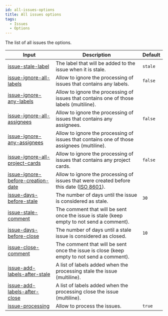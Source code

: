 ```yaml
---
id: all-issues-options
title: All issues options
tags:
  - Issues
  - Options
---
```


The list of all issues the options.

| Input                                                                         | Description                                                                                                                                     | Default |
| ----------------------------------------------------------------------------- | ----------------------------------------------------------------------------------------------------------------------------------------------- | ------- |
| [issue-stale-label](issue-stale-label-option)                                 | The label that will be added to the issue when it is stale.                                                                                     | `stale` |
| [issue-ignore-all-labels](issue-ignore-all-labels-option)                     | Allow to ignore the processing of issues that contains any labels.                                                                              | `false` |
| [issue-ignore-any-labels](issue-ignore-any-labels-option)                     | Allow to ignore the processing of issues that contains one of those labels (multiline).                                                         |         |
| [issue-ignore-all-assignees](issue-ignore-all-assignees-option)               | Allow to ignore the processing of issues that contains any assignees.                                                                           | `false` |
| [issue-ignore-any-assignees](issue-ignore-any-assignees-option)               | Allow to ignore the processing of issues that contains one of those assignees (multiline).                                                      |         |
| [issue-ignore-all-project-cards](issue-ignore-all-project-cards-option)       | Allow to ignore the processing of issues that contains any project cards.                                                                       | `false` |
| [issue-ignore-before-creation-date](issue-ignore-before-creation-date-option) | Allow to ignore the processing of issues that were created before this date ([ISO 8601](https://moment.github.io/luxon/#/parsing?id=iso-8601)). |         |
| [issue-days-before-stale](issue-days-before-stale-option)                     | The number of days until the issue is considered as stale.                                                                                      | `30`    |
| [issue-stale-comment](issue-stale-comment-option)                             | The comment that will be sent once the issue is stale (keep empty to not send a comment).                                                       |         |
| [issue-days-before-close](issue-days-before-close-option)                     | The number of days until a stale issue is considered as closed.                                                                                 | `10`    |
| [issue-close-comment](issue-close-comment-option)                             | The comment that will be sent once the issue is close (keep empty to not send a comment).                                                       |         |
| [issue-add-labels-after-stale](issue-add-labels-after-stale-option)           | A list of labels added when the processing stale the issue (multiline).                                                                         |         |
| [issue-add-labels-after-close](issue-add-labels-after-close-option)           | A list of labels added when the processing close the issue (multiline).                                                                         |         |
| [issue-processing](issue-processing-option)                                   | Allow to process the issues.                                                                                                                    | `true`  |
